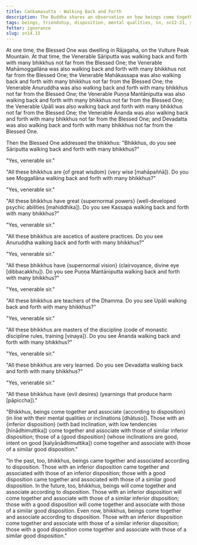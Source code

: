 ```yaml
---
title: Caṅkamasutta - Walking Back and Forth
description: The Buddha shares an observation on how beings come together and associate based on their dispositions. Those with a good disposition come together and associate with others of a similar good disposition.
tags: beings, friendship, disposition, mental qualities, sn, sn12-21, sn14
fetter: ignorance
slug: sn14.15
---
```


At one time, the Blessed One was dwelling in Rājagaha, on the Vulture Peak Mountain. At that time, the Venerable Sāriputta was walking back and forth with many bhikkhus not far from the Blessed One; the Venerable Mahāmoggallāna was also walking back and forth with many bhikkhus not far from the Blessed One; the Venerable Mahākassapa was also walking back and forth with many bhikkhus not far from the Blessed One; the Venerable Anuruddha was also walking back and forth with many bhikkhus not far from the Blessed One; the Venerable Puṇṇa Mantāniputta was also walking back and forth with many bhikkhus not far from the Blessed One; the Venerable Upāli was also walking back and forth with many bhikkhus not far from the Blessed One; the Venerable Ānanda was also walking back and forth with many bhikkhus not far from the Blessed One; and Devadatta was also walking back and forth with many bhikkhus not far from the Blessed One.

Then the Blessed One addressed the bhikkhus: "Bhikkhus, do you see Sāriputta walking back and forth with many bhikkhus?"

"Yes, venerable sir."

"All these bhikkhus are \{of great wisdom} (very wise [mahāpaññā]). Do you see Moggallāna walking back and forth with many bhikkhus?"

"Yes, venerable sir."

"All these bhikkhus have great \{supernormal powers} (well-developed psychic abilities [mahiddhika]). Do you see Kassapa walking back and forth with many bhikkhus?"

"Yes, venerable sir."

"All these bhikkhus are ascetics of austere practices. Do you see Anuruddha walking back and forth with many bhikkhus?"

"Yes, venerable sir."

"All these bhikkhus have \{supernormal vision} (clairvoyance, divine eye [dibbacakkhu]). Do you see Puṇṇa Mantāniputta walking back and forth with many bhikkhus?"

"Yes, venerable sir."

"All these bhikkhus are teachers of the Dhamma. Do you see Upāli walking back and forth with many bhikkhus?"

"Yes, venerable sir."

"All these bhikkhus are masters of the discipline (code of monastic discipline rules, training [vinaya]). Do you see Ānanda walking back and forth with many bhikkhus?"

"Yes, venerable sir."

"All these bhikkhus are very learned. Do you see Devadatta walking back and forth with many bhikkhus?"

"Yes, venerable sir."

"All these bhikkhus have \{evil desires} (yearnings that produce harm [pāpiccha])."

"Bhikkhus, beings come together and associate \{according to disposition} (in line with their mental qualities or inclinations [dhātuso]). Those with an \{inferior disposition} (with bad inclination, with low tendencies [hīnādhimuttika]) come together and associate with those of similar inferior disposition; those of a \{good disposition} (whose inclinations are good, intent on good [kalyāṇādhimuttika]) come together and associate with those of a similar good disposition."

"In the past, too, bhikkhus, beings came together and associated according to disposition. Those with an inferior disposition came together and associated with those of an inferior disposition; those with a good disposition came together and associated with those of a similar good disposition. In the future, too, bhikkhus, beings will come together and associate according to disposition. Those with an inferior disposition will come together and associate with those of a similar inferior disposition; those with a good disposition will come together and associate with those of a similar good disposition. Even now, bhikkhus, beings come together and associate according to disposition. Those with an inferior disposition come together and associate with those of a similar inferior disposition; those with a good disposition come together and associate with those of a similar good disposition."